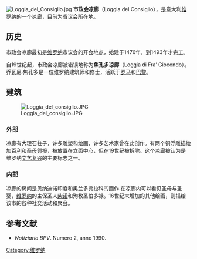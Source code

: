 {{coord|45|26|38|N|10|59|53|E|type:landmark_region:IT|display=title}}
[[Image:Loggia_del_Consiglio.jpg|thumb]]
'''市政会凉廊'''（Loggia del Consiglio），是意大利[[维罗纳|维罗纳]]的一个凉廊，目前为省议会所在地。

== 历史 ==
市政会凉廊最初是[[维罗纳|维罗纳]]市议会的开会地点，始建于1476年，到1493年才完工。

自19世纪起，市政会凉廊被错误地称为'''焦孔多凉廊'''（Loggia di Fra’ Giocondo）。乔瓦尼·焦孔多是一位维罗纳建筑师和修士，活跃于[[罗马|罗马]]和[[巴黎|巴黎]]。

== 建筑 ==
[[Image:Loggia_del_consiglio.JPG|thumb]]
=== 外部 ===
凉廊有大理石柱子，许多雕塑和绘画，许多艺术家曾在此创作。有两个铜浮雕描绘[[加百利|加百利]]和[[圣母玛利亚|圣母领报]]，被放置在立面中心，但在19世纪被拆除。这个凉廊被认为是维罗纳[[文艺复兴|文艺复兴]]的主要标志之一。 

=== 内部 ===
凉廊的房间是贝纳迪诺印度和奥兰多弗拉科的画作.在凉廊内可以看见圣母与圣婴，[[维罗纳|维罗纳]]的主保圣人[[万罗纳的柴诺|柴诺]]和殉教圣伯多禄。16世纪末增加的其他绘画，则描绘该市的各种社交活动和聚会。

==参考文献==
*''Notiziario BPV''. Numero 2, anno 1990.

[[Category:维罗纳|Category:维罗纳]]